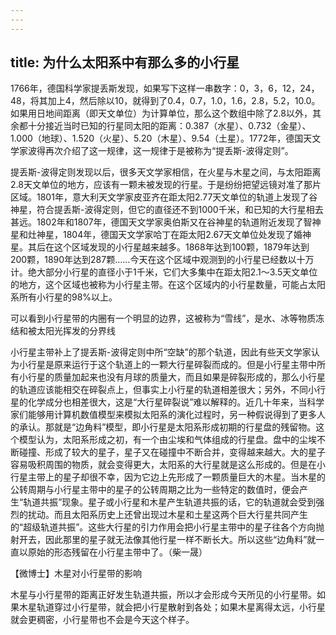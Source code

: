 ```yaml
---
---
---
```

title: 为什么太阳系中有那么多的小行星
---




1766年，德国科学家提丢斯发现，如果写下这样一串数字：0，3，6，12，24，48，将其加上4，然后除以10，就得到了0.4，0.7，1.0，1.6，2.8，5.2，10.0。如果用日地间距离（即天文单位）为计算单位，那么这个数组中除了2.8以外，其余都十分接近当时已知的行星同太阳的距离：0.387（水星）、0.732（金星）、1.000（地球）、1.520（火星）、5.20（木星）、9.54（土星）。1772年，德国天文学家波得再次介绍了这一规律，这一规律于是被称为“提丢斯-波得定则”。

提丢斯-波得定则发现以后，很多天文学家相信，在火星与木星之间，与太阳距离2.8天文单位的地方，应该有一颗未被发现的行星。于是纷纷把望远镜对准了那片区域。1801年，意大利天文学家皮亚齐在距太阳2.77天文单位的轨道上发现了谷神星，符合提丢斯-波得定则，但它的直径还不到1000千米，和已知的大行星相去甚远。1802年和1807年，德国天文学家奥伯斯又在谷神星的轨道附近发现了智神星和灶神星，1804年，德国天文学家哈丁在距太阳2.67天文单位处发现了婚神星。其后在这个区域发现的小行星越来越多。1868年达到100颗，1879年达到200颗，1890年达到287颗……今天在这个区域中观测到的小行星已经数以十万计。绝大部分小行星的直径小于1千米，它们大多集中在距太阳2.1～3.5天文单位的地方，这个区域也被称为小行星主带。在这个区域内的小行星数量，可能占太阳系所有小行星的98%以上。

可以看到小行星带的内圈有一个明显的边界，这被称为“雪线”，是水、冰等物质冻结和被太阳光挥发的分界线



小行星主带补上了提丢斯-波得定则中所“空缺”的那个轨道，因此有些天文学家认为小行星是原来运行于这个轨道上的一颗大行星碎裂而成的。但是小行星主带中所有小行星的质量加起来也没有月球的质量大，而且如果是碎裂形成的，那么小行星的轨道应该能相交在碎裂点上，但事实上小行星的轨道相差很大；另外，不同小行星的化学成分也相差很大，这是“大行星碎裂说”难以解释的。近几十年来，当科学家们能够用计算机数值模型来模拟太阳系的演化过程时，另一种假说得到了更多人的承认。那就是“边角料”模型，即小行星是太阳系形成初期的行星盘的残留物。这个模型认为，太阳系形成之初，有一个由尘埃和气体组成的行星盘。盘中的尘埃不断碰撞、形成了较大的星子，星子又在碰撞中不断合并，变得越来越大。大的星子容易吸积周围的物质，就会变得更大，太阳系的大行星就是这么形成的。但是在小行星主带上的星子却很不幸，因为它边上先形成了一颗质量巨大的木星。当木星的公转周期与小行星主带中的星子的公转周期之比为一些特定的数值时，便会产生“轨道共振”现象。星子或小行星和木星产生轨道共振的话，它的轨道就会受到强烈的扰动。而且太阳系历史上还曾出现过木星和土星这两个巨大行星共同产生的“超级轨道共振”。这些大行星的引力作用会把小行星主带中的星子往各个方向抛射开去，因此那里的星子就无法像其他行星一样不断长大。所以这些“边角料”就一直以原始的形态残留在小行星主带中了。（柴一晟）





【微博士】木星对小行星带的影响



木星与小行星带的距离正好发生轨道共振，所以才会形成今天所见的小行星带。如果木星轨道穿过小行星带，就会把小行星散射到各处；如果木星离得太远，小行星就会更稠密，小行星带也不会是今天这个样子。